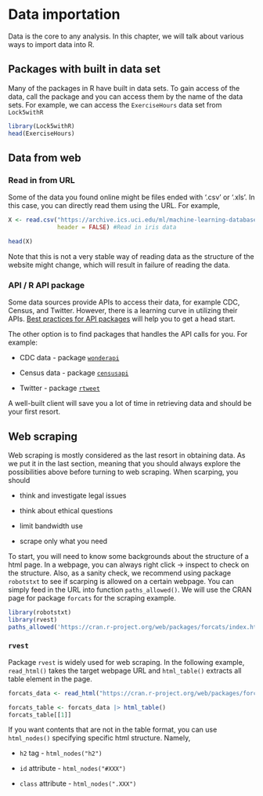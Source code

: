 # Data importation

Data is the core to any analysis. In this chapter, we will talk about various ways to import data into R.

## Packages with built in data set

Many of the packages in R have built in data sets. To gain access of the data, call the package and you can access them by the name of the data sets. For example, we can access the `ExerciseHours` data set from `Lock5withR`

```r
library(Lock5withR)
head(ExerciseHours)
```

## Data from web

### Read in from URL

Some of the data you found online might be files ended with '.csv' or '.xls'. In this case, you can directly read them using the URL. For example, 

```r
X <- read.csv("https://archive.ics.uci.edu/ml/machine-learning-databases/iris/iris.data",
              header = FALSE) #Read in iris data

head(X)
```

Note that this is not a very stable way of reading data as the structure of the website might change, which will result in failure of reading the data.

### API / R API package

Some data sources provide APIs to access their data, for example CDC, Census, and Twitter. However, there is a learning curve in utilizing their APIs. [Best practices for API packages](https://cran.r-project.org/web/packages/httr/vignettes/api-packages.html) will help you to get a head start.

The other option is to find packages that handles the API calls for you. For example:

* CDC data - package [`wonderapi`](https://github.com/socdataR/wonderapi)

* Census data - package [`censusapi`](https://cran.r-project.org/web/packages/censusapi/vignettes/getting-started.html)

* Twitter - package [`rtweet`](https://www.rdocumentation.org/packages/rtweet/versions/0.7.0)

A well-built client will save you a lot of time in retrieving data and should be your first resort.

## Web scraping

Web scraping is mostly considered as the last resort in obtaining data. As we put it in the last section, meaning that you should always explore the possibilities above before turning to web scraping. When scarping, you should 

* think and investigate legal issues

* think about ethical questions

* limit bandwidth use

* scrape only what you need

To start, you will need to know some backgrounds about the structure of a html page. In a webpage, you can always right click -> inspect to check on the structure. Also, as a sanity check, we recommend using package `robotstxt` to see if scarping is allowed on a certain webpage. You can simply feed in the URL into function `paths_allowed()`. We will use the CRAN page for package `forcats` for the scraping example.

```r
library(robotstxt)
library(rvest)
paths_allowed('https://cran.r-project.org/web/packages/forcats/index.html')
```

### `rvest`

Package `rvest` is widely used for web scraping. In the following example, `read_html()` takes the target webpage URL and `html_table()` extracts all table element in the page.

```r
forcats_data <- read_html("https://cran.r-project.org/web/packages/forcats/index.html") 

forcats_table <- forcats_data |> html_table()
forcats_table[[1]]
```
If you want contents that are not in the table format, you can use `html_nodes()` specifying specific html structure. Namely,

* `h2` tag - `html_nodes("h2")`

* `id` attribute - `html_nodes("#XXX")`

* `class` attribute - `html_nodes(".XXX")`







